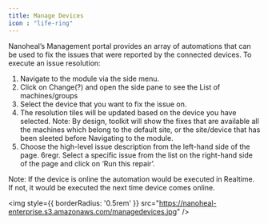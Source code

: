 ---
title: Manage Devices
icon : "life-ring" 
---
Nanoheal’s Management portal provides an array of automations that can be used to fix the issues that were reported by the connected devices.
To execute an issue resolution:
1.	Navigate to the module via the side menu.
2.	Click on Change(?) and open the side pane to see the List of machines/groups
3.	Select the device that you want to fix the issue on.
4.	The resolution tiles will be updated based on the device you have selected.
Note: By design, toolkit will show the fixes that are available all the machines which belong to the default site, or the site/device that has been sleeted before Navigating to the module.
5.	Choose the high-level issue description from the left-hand side of the page.
6regr.	Select a specific issue from the list on the right-hand side of the page and click on ‘Run this repair’.
 
Note: If the device is online the automation would be executed in Realtime. If not, it would be executed the next time device comes online.


<img
  style={{ borderRadius: '0.5rem' }}
  src="https://nanoheal-enterprise.s3.amazonaws.com/managedevices.jpg"
/>